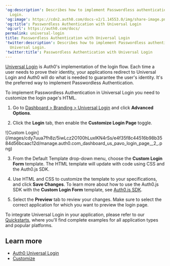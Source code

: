---
'og:description': Describes how to implement Passwordless authentication with Universal
  Login.
'og:image': https://cdn2.auth0.com/docs-v2/1.14553.0/img/share-image.png
'og:title': Passwordless Authentication with Universal Login
'og:url': https://auth0.com/docs/
permalink: universal-login
title: Passwordless Authentication with Universal Login
'twitter:description': Describes how to implement Passwordless authentication with
  Universal Login.
'twitter:title': Passwordless Authentication with Universal Login
---
[Universal Login](/docs/authenticate/login/auth0-universal-login) is Auth0's implementation of the login flow. Each time a user needs to prove their identity, your applications redirect to <Tooltip tip="Universal Login: Your application redirects to Universal Login, hosted on Auth0's Authorization Server, to verify a user's identity." cta="View Glossary" href="/docs/glossary?term=Universal+Login">Universal Login</Tooltip> and Auth0 will do what is needed to guarantee the user's identity. It's the preferred way to implement <Tooltip tip="Passwordless: Form of authentication that does not rely on a password as the first factor." cta="View Glossary" href="/docs/glossary?term=Passwordless">Passwordless</Tooltip> Authentication.

To implement Passwordless Authentication in Universal Login you need to customize the login page's HTML.

1. Go to [Dashboard > Branding > Universal Login](https://manage.auth0.com/#/login_settings) and click **Advanced Options**.

2. Click the **Login** tab, then enable the **Customize Login Page** toggle.

<Frame>![Custom Login](/images/cdy7uua7fh8z/5iwLcz2O100hLuxlKN4rSs/e4f35f8c44516b98b3584d56bcaac12d/manage.auth0.com_dashboard_us_pavo_login_page__2_.png)</Frame>

3. From the Default Template drop-down menu, choose the **Custom Login Form** template. The HTML template will update with code using CSS and the Auth0.js SDK.

4. Use HTML and CSS to customize the template to your specifications, and click **Save Changes**. To learn more about how to use the Auth0.js SDK with the **Custom Login Form** template, see [Auth0.js SDK](/docs/libraries/auth0js).

5. Select the **Preview** tab to review your changes. Make sure to select the correct application for which you want to preview the login page.

To integrate Universal Login in your application, please refer to our [Quickstarts](/docs/quickstarts), where you'll find complete examples for all application types and popular platforms.

## Learn more

* [Auth0 Universal Login](/docs/authenticate/login/auth0-universal-login)
* [Customize](/docs/customize)